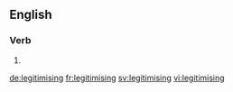 ==English==

===Verb===
{{head|en}}

# {{present participle of|legitimise}}

[[de:legitimising]]
[[fr:legitimising]]
[[sv:legitimising]]
[[vi:legitimising]]